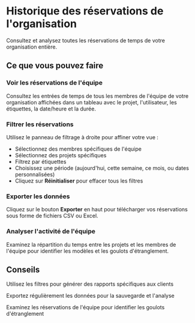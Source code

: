 # Historique des réservations de l'organisation

Consultez et analysez toutes les réservations de temps de votre organisation entière.

## Ce que vous pouvez faire

### Voir les réservations de l'équipe
Consultez les entrées de temps de tous les membres de l'équipe de votre organisation affichées dans un tableau avec le projet, l'utilisateur, les étiquettes, la date/heure et la durée.

### Filtrer les réservations
Utilisez le panneau de filtrage à droite pour affiner votre vue :
- Sélectionnez des membres spécifiques de l'équipe
- Sélectionnez des projets spécifiques
- Filtrez par étiquettes
- Choisissez une période (aujourd'hui, cette semaine, ce mois, ou dates personnalisées)
- Cliquez sur **Réinitialiser** pour effacer tous les filtres

### Exporter les données
Cliquez sur le bouton **Exporter** en haut pour télécharger vos réservations sous forme de fichiers CSV ou Excel.

### Analyser l'activité de l'équipe
Examinez la répartition du temps entre les projets et les membres de l'équipe pour identifier les modèles et les goulots d'étranglement.

## Conseils

<Tip>Utilisez les filtres pour générer des rapports spécifiques aux clients</Tip>

<Tip>Exportez régulièrement les données pour la sauvegarde et l'analyse</Tip>

<Tip>Examinez les réservations de l'équipe pour identifier les goulots d'étranglement</Tip>
